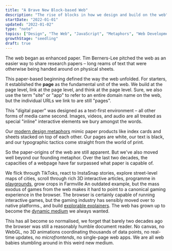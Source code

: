 ```yaml
---
title: "A Brave New Block-based Web"
description: "The rise of blocks in how we design and build on the web"
startDate: "2022-01-01"
updated: "2022-01-02"
type: "note"
topics: ["Design", "The Web", "JavaScript", "Metaphors", "Web Development"]
growthStage: "seedling"
draft: true
---
```


<IntroParagraph>

The web began as enhanced paper. Tim Berners-Lee pitched the web as an easier way to share research papers – long reams of text that were otherwise being handed around on physical sheets.

</IntroParagraph>

This paper-based beginning defined the way the web unfolded. For starters, it established the **page** as the fundamental unit of the web. We build at the page level, link at the page level, and think at the page level. <Footnote idName={1}>Sure, we also use the term "site" or "app" to refer to an entire domain name on the web, but the individual URLs we link to are still "pages".</Footnote>

This "digital paper" was designed as a text-first environment – all other forms of media came second. Images, videos, and audio are all treated as special "inline" interactive elements we bury amongst the words.

Our [modern design metaphors](https://en.wikipedia.org/wiki/Material_Design) mimic paper products like index cards and sheets stacked on top of each other. Our pages are white, our text is black, and our typographic tactics come straight from the world of print.

So the paper-origins of the web are still apparent. But we've also moved well beyond our founding metaphor. Over the last two decades, the capacities of a webpage have far surpassed what paper is capable of.

We flick through TikToks, react to InstaSnap stories, explore street-level maps of cities, scroll through rich 3D interactive articles, programme in [playgrounds](https://observablehq.com/), grow crops in Farmville <Footnote idName={2}>An outdated example, but the mass exodus of games from the web makes it hard to point to a canonical gaming experience in the browser. The browser is certainly capable of running interactive games, but the gaming industry has sensibly moved over to native platforms.</Footnote>, and build [explorable explainers](https://en.wikipedia.org/wiki/Explorable_explanation). The web has grown up to become the [dynamic medium](https://www.youtube.com/watch?v=agOdP2Bmieg) we always wanted.

This has all become so normalised, we forget that barely two decades ago the browser was still a reasonably humble document reader. No canvas, no WebGL, no 3D animations coordinating thousands of data points, no real-time updates, no _microfrontends_, no single-page web apps. We are all web babies stumbling around in this weird new medium.
